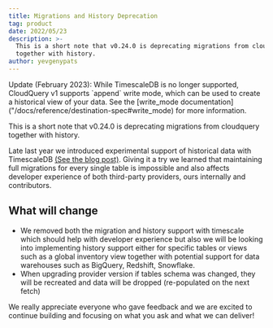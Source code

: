 ```yaml
---
title: Migrations and History Deprecation
tag: product
date: 2022/05/23
description: >-
  This is a short note that v0.24.0 is deprecating migrations from cloudquery
  together with history.
author: yevgenypats
---
```



<BlogHeader/>

<Callout type="warning">
    Update (February 2023): While TimescaleDB is no longer supported, CloudQuery v1 supports `append` write mode, which can be used to create a historical view of your data. See the [write_mode documentation]("/docs/reference/destination-spec#write_mode) for more information.
</Callout>

This is a short note that v0.24.0 is deprecating migrations from cloudquery together with history.

Late last year we introduced experimental support of historical data with TimescaleDB [(See the blog post)](https://www.cloudquery.io/blog/announcing-cloudquery-history). Giving it a try we learned that maintaining full migrations for every single table is impossible and also affects developer experience of both third-party providers, ours internally and contributors.


## What will change

- We removed both the migration and history support with timescale which should help with developer experience but also we will be looking into implementing history support either for specific tables or views such as a global inventory view together with potential support for data warehouses such as BigQuery, Redshift, Snowflake.
- When upgrading provider version if tables schema was changed, they will be recreated and data will be dropped (re-populated on the next fetch)

We really appreciate everyone who gave feedback and we are excited to continue building and focusing on what you ask and what we can deliver!
